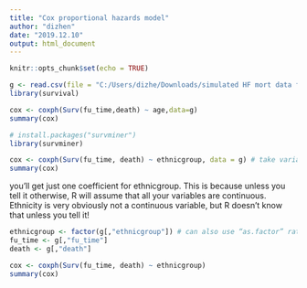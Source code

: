 ```yaml
---
title: "Cox proportional hazards model"
author: "dizhen"
date: "2019.12.10"
output: html_document
---
```


```r
knitr::opts_chunk$set(echo = TRUE)
```
```r
g <- read.csv(file = "C:/Users/dizhe/Downloads/simulated HF mort data for GMPH (1K) final.csv", header=TRUE, sep=',')
library(survival)
```
```r
cox <- coxph(Surv(fu_time,death) ~ age,data=g)
summary(cox)
```
```r
# install.packages("survminer")
library(survminer)
```
```r
cox <- coxph(Surv(fu_time, death) ~ ethnicgroup, data = g) # take variables straight from g
summary(cox)
```
you'll get just one coefficient for ethnicgroup. This is because unless you tell it otherwise, R will assume that all your variables are continuous. Ethnicity is very obviously not a continuous variable, but R doesn't know that unless you tell it!
```r
ethnicgroup <- factor(g[,"ethnicgroup"]) # can also use “as.factor” rather than “factor”
fu_time <- g[,"fu_time"]
death <- g[,"death"]

cox <- coxph(Surv(fu_time, death) ~ ethnicgroup)
summary(cox)
```

